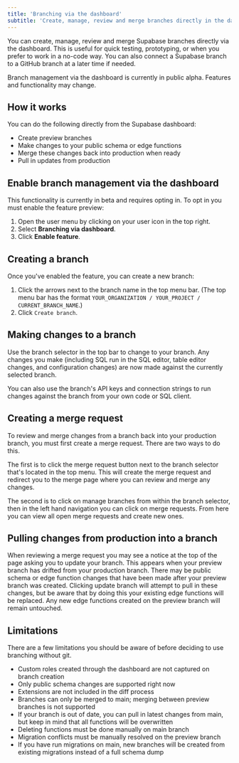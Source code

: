 ```yaml
---
title: 'Branching via the dashboard'
subtitle: 'Create, manage, review and merge branches directly in the dashboard'
---
```


You can create, manage, review and merge Supabase branches directly via the dashboard. This is useful for quick testing, prototyping, or when you prefer to work in a no-code way. You can also connect a Supabase branch to a GitHub branch at a later time if needed.

<Admonition type="note" label="Public Alpha">

Branch management via the dashboard is currently in public alpha. Features and functionality may change.

</Admonition>

## How it works

You can do the following directly from the Supabase dashboard:

- Create preview branches
- Make changes to your public schema or edge functions
- Merge these changes back into production when ready
- Pull in updates from production

## Enable branch management via the dashboard

This functionality is currently in beta and requires opting in. To opt in you must enable the feature preview:

1. Open the user menu by clicking on your user icon in the top right.
1. Select **Branching via dashboard**.
1. Click **Enable feature**.

## Creating a branch

Once you've enabled the feature, you can create a new branch:

1. Click the arrows next to the branch name in the top menu bar. (The top menu bar has the format `YOUR_ORGANIZATION / YOUR_PROJECT / CURRENT_BRANCH_NAME`.)
2. Click `Create branch`.

## Making changes to a branch

Use the branch selector in the top bar to change to your branch. Any changes you make (including SQL run in the SQL editor, table editor changes, and configuration changes) are now made against the currently selected branch.

You can also use the branch's API keys and connection strings to run changes against the branch from your own code or SQL client.

## Creating a merge request

To review and merge changes from a branch back into your production branch, you must first create a merge request. There are two ways to do this.

The first is to click the merge request button next to the branch selector that's located in the top menu. This will create the merge request and redirect you to the merge page where you can review and merge any changes.

The second is to click on manage branches from within the branch selector, then in the left hand navigation you can click on merge requests. From here you can view all open merge requests and create new ones.

## Pulling changes from production into a branch

When reviewing a merge request you may see a notice at the top of the page asking you to update your branch. This appears when your preview branch has drifted from your production branch. There may be public schema or edge function changes that have been made after your preview branch was created. Clicking update branch will attempt to pull in these changes, but be aware that by doing this your existing edge functions will be replaced. Any new edge functions created on the preview branch will remain untouched.

## Limitations

There are a few limitations you should be aware of before deciding to use branching without git.

- Custom roles created through the dashboard are not captured on branch creation
- Only public schema changes are supported right now
- Extensions are not included in the diff process
- Branches can only be merged to main; merging between preview branches is not supported
- If your branch is out of date, you can pull in latest changes from main, but keep in mind that all functions will be overwritten
- Deleting functions must be done manually on main branch
- Migration conflicts must be manually resolved on the preview branch
- If you have run migrations on main, new branches will be created from existing migrations instead of a full schema dump
